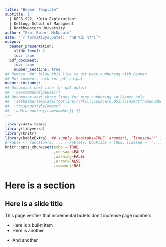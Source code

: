 ```yaml
---
title: "Beamer Template"
subtitle: |
  | DECS-922, *Data Exploration*
  | Kellogg School of Managment
  | Northwestern University
author: "Prof Robert McDonald"
date: "`r format(Sys.Date(), '%B %d, %Y')`"
output: 
  beamer_presentation:
    slide_level: 2
    toc: true
  pdf_document:
    toc: true
    number_sections: true
## Remove "##" below this line to get page numbering with Beamer
## Put comments back for pdf output
header-includes:
## Uncomment next line for pdf output
##  \newcommand{\pause}{}
## Uncomment next three lines for page numbering in Beamer only
##  \setbeamertemplate{footline}{\hfill\vspace{0.05in}\insertframenumber\hspace*{0.2in}}
##  \thispagestyle{empty}
##  \addtocounter{framenumber}{-1}
---
```


 
```r
library(data.table)
library(tidyverse)
library(knitr)
library(kableExtra)  ## supply `booktabs=TRUE` argument, `linesep=''` is optional
#rkable <- function(x, ... ) kable(x, booktabs = TRUE, linesep = '', ...)
knitr::opts_chunk$set(echo = TRUE
                      ,message=FALSE
                      ,warning=FALSE
                      ,error=FALSE
                      ,comment=NA)

```

# Here is a section

## Here is a slide title

This page verifies that incremental bullets don't increase page numbers

\pause

* Here is a bullet item
* Here is another

\pause 
* And another
